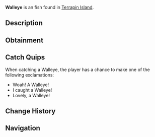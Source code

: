 {{FishInfobox
|image          = Walleye.png
|rarity         = Uncommon
|sea            = First Sea
|location       = [[Terrapin Island]]
|sublocation    = 
|sources        = Fish Barrel, Fishing Rod
|radar_location = 
|xp             = 90
|weather        = 
|time           = 
|season         = Spring, Autumn
|bait           = Minnow
|base_weight    = 4
|base_value     = 90
|weight_range   = 2.2
|base_chance    = 60
|base_resil     = 70
}}
'''Walleye''' is an {{Rarity|Uncommon}} fish found in [[Terrapin Island]].

== Description ==
{{Description|The Walleye is a predatory fish known for its sharp teeth and distinctive large eyes. The Walleye can be found around the East side of Terrapin Island.|Bestiary Entry}}

== Obtainment ==
{{Description|Can be found near Terrapin Island.|Bestiary Hint}}
{{Fish Availability|
Terrapin Island/Olm Cave
Terrapin Island/Surrounding Ocean
|top_rods      = 
Free Spirit Rod\166084.25\128066.86;
Azure Of Lagoon\165202.18\142205.09;
Trident Rod\161115.06\102709.31;
Leviathan's Fang Rod\157521.63\158135.36;
Fixer's Rod\156427.97\141967.76;
Training Rod\145077.72\203609.97;
Flimsy Rod\105353.92\98533.03;
Resourceful Rod\146268.41\151590.22;
Ethereal Prism Rod\152193.77\205114.13;
Astralhook Rod\154867.13\197738.89;
Depthseeker Rod\154955.53\138021.68;
No-Life Rod\154816.76\145858.57;
Avalanche Rod\153179.82\136903.46;
Verdant Shear Rod\153160.26\135355.14;
Blazebringer Rod\146468.69\131452.07;
Zeus Rod\145424.45\123373.03;
Seraphic Rod\144732.09\144732.09;
Challenger's Rod\143776.57\143776.57;
Volcanic Rod\142003.18\93626.83;
Rod Of The Depths\134899.87\120066.22;
Rod Of The Forgotten Fang\133074.43\132172.67;
Rod Of The Exalted One\125046.88\112776.38;
Steady Rod\78031.5\75035.05
|recommended   = Trident Rod
}}

== Catch Quips ==
When catching a Walleye, the player has a chance to make one of the following exclamations:
* Woah! A Walleye!
* I caught a Walleye!
* Lovely, a Walleye!

== Change History ==
{{Change History|{{subst:Current Version}}}}

== Navigation ==
{{Fish Navbox|Terrapin Island}}